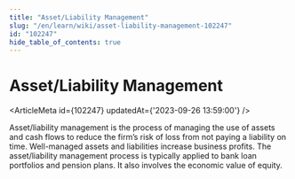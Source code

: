 ```yaml
---
title: "Asset/Liability Management"
slug: "/en/learn/wiki/asset-liability-management-102247"
id: "102247"
hide_table_of_contents: true
---
```



# Asset/Liability Management

<ArticleMeta id={102247} updatedAt={'2023-09-26 13:59:00'} />
<div className='border-solid border-b border-t-0 my-4 border-[var(--ifm-color-gray-300)]' />

Asset/liability management is the process of managing the use of assets and cash flows to reduce the firm’s risk of loss from not paying a liability on time. Well-managed assets and liabilities increase business profits. The asset/liability management process is typically applied to bank loan portfolios and pension plans. It also involves the economic value of equity.
